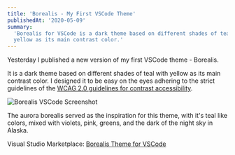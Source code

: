 ```yaml
---
title: 'Borealis - My First VSCode Theme'
publishedAt: '2020-05-09'
summary:
  'Borealis for VSCode is a dark theme based on different shades of teal with
  yellow as its main contrast color.'
---
```


Yesterday I published a new version of my first VSCode theme - Borealis.

It is a dark theme based on different shades of teal with yellow as its main
contrast color. I designed it to be easy on the eyes adhering to the strict
guidelines of the
[WCAG 2.0 guidelines for contrast accessibility](https://www.w3.org/TR/UNDERSTANDING-WCAG20/visual-audio-contrast-contrast.html).

<Image
  src="/static/img/borealis-my-first-vscode-theme/borealis-vscode.png"
  height={697}
  width={1280}
  priority={true}
  alt="Borealis VSCode Screenshot"
/>

The aurora borealis served as the inspiration for this theme, with it's teal
like colors, mixed with violets, pink, greens, and the dark of the night sky in
Alaska.

Visual Studio Marketplace:
[Borealis Theme for VSCode](https://marketplace.visualstudio.com/items?itemName=eckertalex.borealis)

